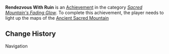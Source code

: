 {{Achievement Infobox
|title        = Rendezvous With Ruin
|id           =
|order id     =
|category     = Sacred Mountain's Fading Glow
|description  = Light up the [[Ancient Sacred Mountain]] map in the [[Natlan]] region
|requirements =
|primogems    = 5
|tracking     =
|topic        = Map
|type         =
|hidden       =
|set          =
|tier         =
|tiers_total  =
}}

'''Rendezvous With Ruin''' is an [[Achievement]] in the category ''[[Sacred Mountain's Fading Glow]]''. To complete this achievement, the player needs to light up the maps of the [[Ancient Sacred Mountain]]

==Change History==
{{Change History|5.5}}

Navigation
{{Achievement Navbox}}